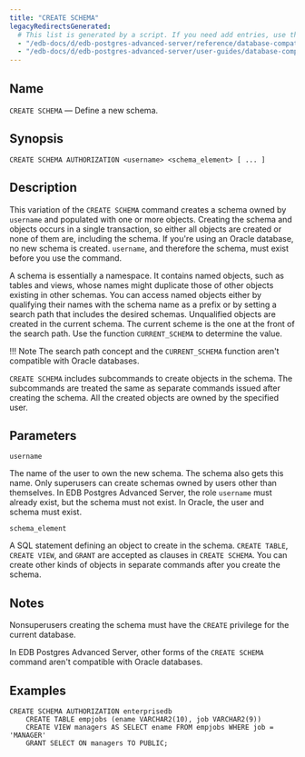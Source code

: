 ```yaml
---
title: "CREATE SCHEMA"
legacyRedirectsGenerated:
  # This list is generated by a script. If you need add entries, use the `legacyRedirects` key.
  - "/edb-docs/d/edb-postgres-advanced-server/reference/database-compatibility-for-oracle-developers-reference-guide/9.6/Database_Compatibility_for_Oracle_Developers_Reference_Guide.1.047.html"
  - "/edb-docs/d/edb-postgres-advanced-server/user-guides/database-compatibility-for-oracle-developers-guide/9.5/Database_Compatibility_for_Oracle_Developers_Guide.1.075.html"
---
```


<div id="create_schema" class="registered_link"></div>

## Name

`CREATE SCHEMA` &mdash; Define a new schema.

## Synopsis

```text
CREATE SCHEMA AUTHORIZATION <username> <schema_element> [ ... ]
```

## Description

This variation of the `CREATE SCHEMA` command creates a schema owned by `username` and populated with one or more objects. Creating the schema and objects occurs in a single transaction, so either all objects are created or none of them are, including the schema. If you're using an Oracle database, no new schema is created. `username`, and therefore the schema, must exist before you use the command.

A schema is essentially a namespace. It contains named objects, such as tables and views, whose names might duplicate those of other objects existing in other schemas. You can access named objects either by qualifying their names with the schema name as a prefix or by setting a search path that includes the desired schemas. Unqualified objects are created in the current schema. The current scheme is the one at the front of the search path. Use the function `CURRENT_SCHEMA` to determine the value.

!!! Note
  The search path concept and the `CURRENT_SCHEMA` function aren't compatible with Oracle databases.

`CREATE SCHEMA` includes subcommands to create objects in the schema. The subcommands are treated the same as separate commands issued after creating the schema. All the created objects are owned by the specified user.

## Parameters

`username`

 The name of the user to own the new schema. The schema also gets this name. Only superusers can create schemas owned by users other than themselves. In EDB Postgres Advanced Server, the role `username` must already exist, but the schema must not exist. In Oracle, the user and schema must exist.

`schema_element`

 A SQL statement defining an object to create in the schema. `CREATE TABLE`, `CREATE VIEW`, and `GRANT` are accepted as clauses in `CREATE SCHEMA`. You can create other kinds of objects in separate commands after you create the schema.

## Notes

Nonsuperusers creating the schema must have the `CREATE` privilege for the current database. 

In EDB Postgres Advanced Server, other forms of the `CREATE SCHEMA` command aren't compatible with Oracle databases.

## Examples

```text
CREATE SCHEMA AUTHORIZATION enterprisedb
    CREATE TABLE empjobs (ename VARCHAR2(10), job VARCHAR2(9))
    CREATE VIEW managers AS SELECT ename FROM empjobs WHERE job = 'MANAGER'
    GRANT SELECT ON managers TO PUBLIC;
```
